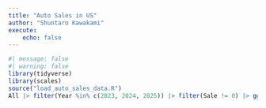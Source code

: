 ```yaml
---
title: "Auto Sales in US"
author: "Shuntaro Kawakami"
execute:
    echo: false
---
```



```r
#| message: false
#| warning: false
library(tidyverse)
library(scales)
source("load_auto_sales_data.R")
All |> filter(Year %in% c(2023, 2024, 2025)) |> filter(Sale != 0) |> ggplot(aes(x=Date, y=Sale, color=Model)) + geom_line() + scale_y_continuous(labels = label_comma()) + scale_x_date(date_labels = "%b/%y", date_breaks = "2 months") 
```